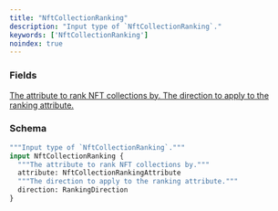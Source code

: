 ```yaml
---
title: "NftCollectionRanking"
description: "Input type of `NftCollectionRanking`."
keywords: ['NftCollectionRanking']
noindex: true
---
```


### Fields

<a href="/api-reference/types/nftcollectionrankingattribute">
  <ResponseField name="attribute" type="NftCollectionRankingAttribute">
    The attribute to rank NFT collections by.
  </ResponseField>
</a>

<a href="/api-reference/types/rankingdirection">
  <ResponseField name="direction" type="RankingDirection">
    The direction to apply to the ranking attribute.
  </ResponseField>
</a>

### Schema


```graphql 
"""Input type of `NftCollectionRanking`."""
input NftCollectionRanking {
  """The attribute to rank NFT collections by."""
  attribute: NftCollectionRankingAttribute
  """The direction to apply to the ranking attribute."""
  direction: RankingDirection
}
```

